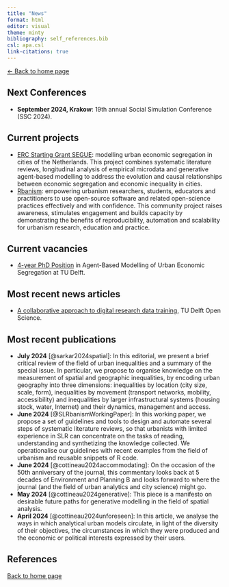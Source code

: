 ```yaml
---
title: "News"
format: html
editor: visual
theme: minty 
bibliography: self_references.bib 
csl: apa.csl
link-citations: true
---
```


[\<- Back to home page](http://clementinecttn.github.io/)

## Next Conferences

-   **September 2024, Krakow**: 19th annual Social Simulation Conference (SSC 2024).

## Current projects

-   [ERC Starting Grant SEGUE](http://www.erc-segue.nl): modelling urban economic segregation in cities of the Netherlands. This project combines systematic literature reviews, longitudinal analysis of empirical microdata and generative agent-based modelling to address the evolution and causal relationships between economic segregation and economic inequality in cities.
-   [Rbanism](http://rbanism.org): empowering urbanism researchers, students, educators and practitioners to use open-source software and related open-science practices effectively and with confidence. This community project raises awareness, stimulates engagement and builds capacity by demonstrating the benefits of reproducibility, automation and scalability for urbanism research, education and practice.

## Current vacancies

-   [4-year PhD Position](https://www.tudelft.nl/over-tu-delft/werken-bij-tu-delft/vacatures/details?jobId=17990&jobTitle=PhD%20position%20in%20Agent-Based%20Modelling%20of%20Urban%20Economic%20Segregation) in Agent-Based Modelling of Urban Economic Segregation at TU Delft.

## Most recent news articles

-   [A collaborative approach to digital research data training](https://www.tudelft.nl/en/open-science/articles-tu-delft/a-collaborative-approach-to-digital-research-data-training), TU Delft Open Science.

## Most recent publications

-  **July 2024** [@sarkar2024spatial]: In this editorial, we present a brief critical review of the field of urban inequalities and a summary of the special issue. In particular, we propose to organise knowledge on the measurement of spatial and geographic inequalities, by encoding urban geography into three dimensions: inequalities by location (city size, scale, form), inequalities by movement (transport networks, mobility, accessibility) and inequalities by larger infrastructural systems (housing stock, water, Internet) and their dynamics, management and access.
-   **June 2024** [@SLRbanismWorkingPaper]: In this working paper, we propose a set of guidelines and tools to design and automate several steps of systematic literature reviews, so that urbanists with limited experience in SLR can concentrate on the tasks of reading, understanding and synthetizing the knowledge collected. We operationalise our guidelines with recent examples from the field of urbanism and reusable snippets of R code.
-   **June 2024** [@cottineau2024accommodating]: On the occasion of the 50th anniversary of the journal, this commentary looks back at 5 decades of Environment and Planning B and looks forward to where the journal (and the field of urban analytics and city science) might go.
-   **May 2024** [@cottineau2024generative]: This piece is a manifesto on desirable future paths for generative modelling in the field of spatial analysis.
-   **April 2024** [@cottineau2024unforeseen]: In this article, we analyse the ways in which analytical urban models circulate, in light of the diversity of their objectives, the circumstances in which they were produced and the economic or political interests expressed by their users.

## References

::: {#refs}
:::

[Back to home page](http://clementinecttn.github.io/)

